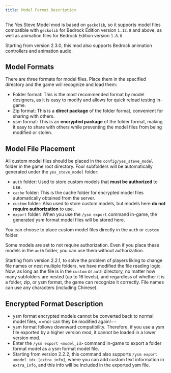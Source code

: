 ```yaml
---
title: Model Format Description
---
```



The Yes Steve Model mod is based on `geckolib`, so it supports model files compatible with `geckolib` for Bedrock Edition version `1.12.0` and above, as well as animation files for Bedrock Edition version `1.8.0`.

Starting from version 2.3.0, this mod also supports Bedrock animation controllers and animation audio.

## Model Formats

There are three formats for model files. Place them in the specified directory and the game will recognize and load them:

- Folder format: This is the most recommended format by model designers, as it is easy to modify and allows for quick reload testing in-game.
- Zip format: This is a **direct package** of the folder format, convenient for sharing with others.
- ysm format: This is an **encrypted package** of the folder format, making it easy to share with others while preventing the model files from being modified or stolen.

## Model File Placement

All custom model files should be placed in the `config/yes_steve_model` folder in the game root directory. Four subfolders will be automatically generated under the `yes_steve_model` folder:

- `auth` folder: Used to store custom models that **must be authorized** to use.
- `cache` folder: This is the cache folder for encrypted model files automatically obtained from the server.
- `custom` folder: Also used to store custom models, but models here **do not require authorization** to use.
- `export` folder: When you use the `/ysm export` command in-game, the generated ysm format model files will be stored here.

You can choose to place custom model files directly in the `auth` or `custom` folder.

<Aside>

Some models are set to not require authorization. Even if you place these models in the `auth` folder, you can use them without authorization.

</Aside>

<Aside type="tip">

Starting from version 2.2.1, to solve the problem of players liking to change file names or nest multiple folders, we have modified the file reading logic.
Now, as long as the file is in the `custom` or `auth` directory, no matter how many subfolders are nested (up to 16 levels), and regardless of whether it is a folder, zip, or ysm format, the game can recognize it correctly. File names can use any characters (including Chinese).

</Aside>

## Encrypted Format Description

- ysm format encrypted models cannot be converted back to normal model files, ==nor can they be modified again!==
- ysm format follows downward compatibility. Therefore, if you use a ysm file exported by a higher version mod, it cannot be loaded in a lower version mod.
- Enter the `/ysm export <model_id>` command in-game to export a folder format model as a ysm format model file.
- Starting from version 2.2.2, this command also supports `/ysm export <model_id> [extra_info]`, where you can add custom text information in `extra_info`, and this info will be included in the exported ysm file.

<ImageCard
  src="https://s2.loli.net/2025/01/27/S9n5omVqt8bBOjD.png"
  title="What it looks like when opening a YSM model file with Notepad"
  desc="When you open a ysm file exported by a new version of the mod (1.2.0 and above) with Notepad, you will see the information in the image. This information cannot be modified. If you force modification, the mod will refuse to load the file."
  href="/"
/>
